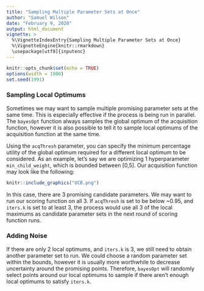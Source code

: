 ```yaml
---
title: "Sampling Multiple Parameter Sets at Once"
author: "Samuel Wilson"
date: "February 9, 2020"
output: html_document
vignette: >
  %\VignetteIndexEntry{Sampling Multiple Parameter Sets at Once}
  %\VignetteEngine{knitr::rmarkdown}
  \usepackage[utf8]{inputenc}
---
```


```r
knitr::opts_chunk$set(echo = TRUE)
options(width = 1000)
set.seed(1991)
```

### Sampling Local Optimums

Sometimes we may want to sample multiple promising parameter sets at the same time. This is especially effective if the process is being run in parallel. The ```bayesOpt``` function always samples the global optimum of the acquisition function, however it is also possible to tell it to sample local optimums of the acquisition function at the same time.
  
Using the ```acqThresh``` parameter, you can specify the minimum percentage utility of the global optimum required for a different local optimum to be considered. As an example, let's say we are optimizing 1 hyperparameter ```min_child_weight```, which is bounded between [0,5]. Our acquisition function may look like the following:

```r
knitr::include_graphics("UCB.png")
```

In this case, there are 3 promising candidate parameters. We may want to run our scoring function on all 3. If ```acqThresh``` is set to be below ~0.95, and ```iters.k``` is set to at least 3, the process would use all 3 of the local maximums as candidate parameter sets in the next round of scoring function runs.

### Adding Noise  
If there are only 2 local optimums, and ```iters.k``` is 3, we still need to obtain another parameter set to run. We could choose a random parameter set within the bounds, however it is usually more worthwhile to decrease uncertainty around the promising points. Therefore, ```bayesOpt``` will randomly select points around our local optimums to sample if there aren't enough local optimums to satisfy ```iters.k```.
